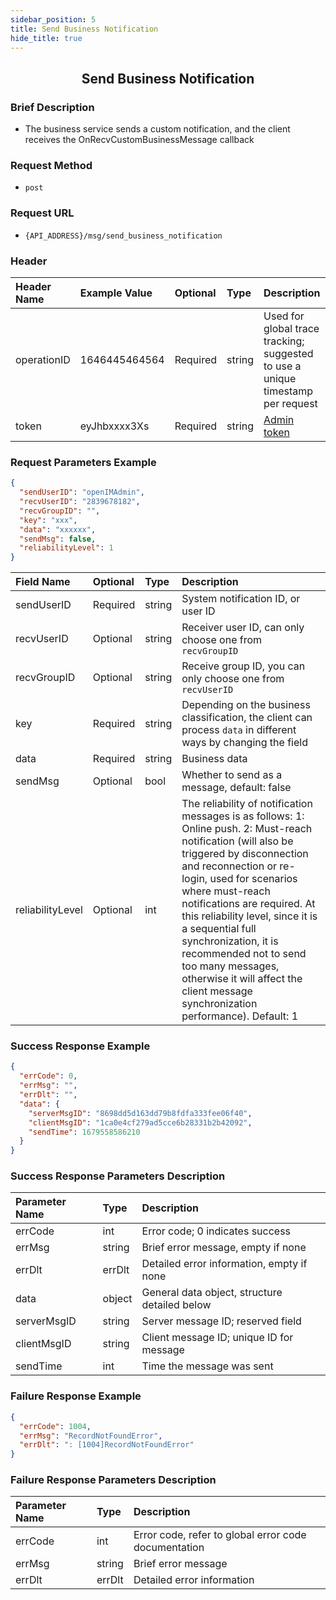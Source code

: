 ```yaml
---
sidebar_position: 5
title: Send Business Notification
hide_title: true
---
```


<center>

## Send Business Notification

</center>

### Brief Description
- The business service sends a custom notification, and the client receives the OnRecvCustomBusinessMessage callback

### Request Method
- `post`

### Request URL
- `{API_ADDRESS}/msg/send_business_notification`

### Header

| Header Name | Example Value   | Optional | Type   | Description                                                                 |
|:------------|:----------------|:---------|:-------|:---------------------------------------------------------------------------|
| operationID | 1646445464564   | Required | string | Used for global trace tracking; suggested to use a unique timestamp per request |
| token       | eyJhbxxxx3Xs    | Required | string | [Admin token](/restapi/apis/authenticationManagement/getAdminToken) |

### Request Parameters Example

```json
{
  "sendUserID": "openIMAdmin",
  "recvUserID": "2839678182",
  "recvGroupID": "",
  "key": "xxx",
  "data": "xxxxxx",
  "sendMsg": false,
  "reliabilityLevel": 1
}
```

| Field Name             | Optional | Type     | Description                                                                 |
|:-----------------------|:---------|:---------|:----------------------------------------------------------------------------|
| sendUserID                 | Required | string   | System notification ID, or user ID                                         |
| recvUserID                 | Optional | string   | Receiver user ID, can only choose one from `recvGroupID` |
|recvGroupID| Optional |string|Receive group ID, you can only choose one from `recvUserID`|
|key| Required |string|Depending on the business classification, the client can process `data` in different ways by changing the field|
|data| Required |string|Business data|
|sendMsg| Optional |bool|Whether to send as a message, default: false|
|reliabilityLevel| Optional |int|The reliability of notification messages is as follows: 1: Online push. 2: Must-reach notification (will also be triggered by disconnection and reconnection or re-login, used for scenarios where must-reach notifications are required. At this reliability level, since it is a sequential full synchronization, it is recommended not to send too many messages, otherwise it will affect the client message synchronization performance). Default: 1|


### Success Response Example

```json
{
  "errCode": 0,
  "errMsg": "",
  "errDlt": "",
  "data": {
    "serverMsgID": "8698dd5d163dd79b8fdfa333fee06f40",
    "clientMsgID": "1ca0e4cf279ad5cce6b28331b2b42092",
    "sendTime": 1679558586210
  }
}
```

### Success Response Parameters Description

| Parameter Name | Type   | Description                             |
|:---------------|:-------|:----------------------------------------|
| errCode        | int    | Error code; 0 indicates success         |
| errMsg         | string | Brief error message, empty if none      |
| errDlt         | errDlt | Detailed error information, empty if none |
| data           | object | General data object, structure detailed below |
| serverMsgID    | string | Server message ID; reserved field       |
| clientMsgID    | string | Client message ID; unique ID for message |
| sendTime       | int    | Time the message was sent               |

### Failure Response Example

```json
{
  "errCode": 1004,
  "errMsg": "RecordNotFoundError",
  "errDlt": ": [1004]RecordNotFoundError"
}
```

### Failure Response Parameters Description

| Parameter Name | Type   | Description                                     |
|:---------------|:-------|:------------------------------------------------|
| errCode        | int    | Error code, refer to global error code documentation |
| errMsg         | string | Brief error message                             |
| errDlt         | errDlt | Detailed error information                      |
